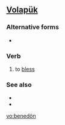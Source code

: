 ==[[Volapük]]==

===Alternative forms===
*{{l|vo|benedoyn}}

===Verb===
{{infl|vo|verb}}

# to [[bless]]

===See also===
*{{l|vo|leloboyn}}
*{{l|vo|lelobön}}

[[vo:benedön]]